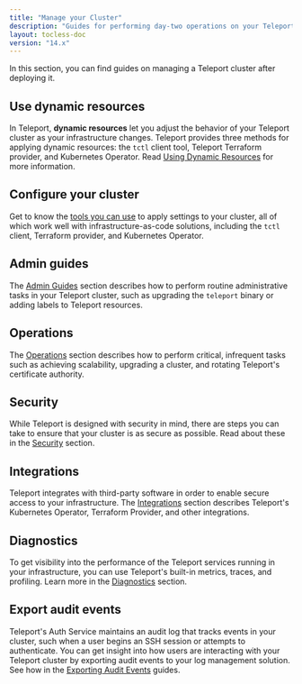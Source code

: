```yaml
---
title: "Manage your Cluster"
description: "Guides for performing day-two operations on your Teleport cluster."
layout: tocless-doc
version: "14.x"
---
```


In this section, you can find guides on managing a Teleport cluster after
deploying it.

## Use dynamic resources

In Teleport, **dynamic resources** let you adjust the behavior of your Teleport
cluster as your infrastructure changes. Teleport provides three methods for
applying dynamic resources: the `tctl` client tool, Teleport Terraform provider,
and Kubernetes Operator. Read [Using Dynamic Resources](/docs/ver/14.x/management/dynamic-resources)
for more information.

## Configure your cluster

Get to know the [tools you can use](/docs/ver/14.x/management/dynamic-resources) to apply
settings to your cluster, all of which work well with infrastructure-as-code
solutions, including the `tctl` client, Terraform provider, and Kubernetes
Operator.

## Admin guides

The [Admin Guides](/docs/ver/14.x/management/admin) section describes how to perform routine
administrative tasks in your Teleport cluster, such as upgrading the `teleport`
binary or adding labels to Teleport resources.

## Operations

The [Operations](/docs/ver/14.x/management/operations) section describes how to perform critical,
infrequent tasks such as achieving scalability, upgrading a cluster, and
rotating Teleport's certificate authority.

## Security

While Teleport is designed with security in mind, there are steps you can take
to ensure that your cluster is as secure as possible. Read about these in the
[Security](/docs/ver/14.x/management/security) section.

## Integrations

Teleport integrates with third-party software in order to enable secure access
to your infrastructure. The [Integrations](/docs/ver/14.x/management/guides) section describes
Teleport's Kubernetes Operator, Terraform Provider, and other integrations.

## Diagnostics

To get visibility into the performance of the Teleport services running in your
infrastructure, you can use Teleport's built-in metrics, traces, and profiling.
Learn more in the [Diagnostics](/docs/ver/14.x/management/diagnostics) section.

## Export audit events

Teleport's Auth Service maintains an audit log that tracks events in your
cluster, such when a user begins an SSH session or attempts to authenticate. You
can get insight into how users are interacting with your Teleport cluster by
exporting audit events to your log management solution. See how in the
[Exporting Audit Events](/docs/ver/14.x/management/export-audit-events) guides.
